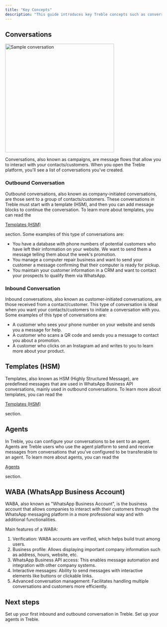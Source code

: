 ```yaml
---
title: "Key Concepts"
description: "This guide introduces key Treble concepts such as conversations, blocks, templates, and more."
---
```


## Conversations

<img width="350px" src="/images/sample-convo.png" alt="Sample conversation" />

Conversations, also known as campaigns, are message flows that allow you to interact with your contacts/customers. When you open the Treble platform, you'll see a list of conversations you've created.

### Outbound Conversation

Outbound conversations, also known as company-initiated conversations, are those sent to a group of contacts/customers. These conversations in Treble must start with a template (HSM), and then you can add message blocks to continue the conversation. To learn more about templates, you can read the <a class="article-link" href="/en/docs/meta/hsm-templates"><p>Templates (HSM)</p><Icon icon="arrow-up-right-from-square" iconType="solid" /></a> section. Some examples of this type of conversations are:

- You have a database with phone numbers of potential customers who have left their information on your website. We want to send them a message telling them about the week's promotion.
- You manage a computer repair business and want to send your customer a message confirming that their computer is ready for pickup.
- You maintain your customer information in a CRM and want to contact your prospects to qualify them via WhatsApp.

### Inbound Conversation

Inbound conversations, also known as customer-initiated conversations, are those received from a contact/customer. This type of conversation is ideal when you want your contacts/customers to initiate a conversation with you. Some examples of this type of conversations are:

- A customer who sees your phone number on your website and sends you a message for help.
- A customer who scans a QR code and sends you a message to contact you about a promotion.
- A customer who clicks on an Instagram ad and writes to you to learn more about your product.

## Templates (HSM)

Templates, also known as HSM (Highly Structured Message), are predefined messages that are used in WhatsApp Business API conversations, mainly used in outbound conversations. To learn more about templates, you can read the <a class="article-link" href="/en/docs/meta/hsm-templates"><p>Templates (HSM)</p><Icon icon="arrow-up-right-from-square" iconType="solid" /></a> section.

## Agents

In Treble, you can configure your conversations to be sent to an agent. Agents are Treble users who use the agent platform to send and receive messages from conversations that you've configured to be transferable to an agent. To learn more about agents, you can read the <a class="article-link" href="/en/docs/agent-platform/welcome"><p>Agents</p><Icon icon="arrow-up-right-from-square" iconType="solid" /></a> section.

## WABA (WhatsApp Business Account)

WABA, also known as "WhatsApp Business Account", is the business account that allows companies to interact with their customers through the WhatsApp messaging platform in a more professional way and with additional functionalities.

Main features of a WABA:

1. Verification: WABA accounts are verified, which helps build trust among users.
2. Business profile: Allows displaying important company information such as address, hours, website, etc.
3. WhatsApp Business API access: This enables message automation and integration with other company systems.
4. Interactive messages: Ability to send messages with interactive elements like buttons or clickable links.
5. Advanced conversation management: Facilitates handling multiple conversations and customers more efficiently.

<div class="hr"></div>

## Next steps

<CardGroup cols={2}>
    <Card 
        title="Introduction to Treble" 
        icon="check"
        href="/en/docs/intro-to-treble/welcome"
    >
        Set up your first inbound and outbound conversation in Treble.
    </Card>
    <Card 
        title="Agents in Treble" 
        icon="people-pants-simple"
        href="/en/docs/agent-platform/welcome"
    >
        Set up your agents in Treble.
    </Card>
</CardGroup> 